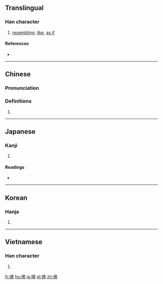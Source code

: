 {{also|髴}}
==Translingual==

===Han character===
{{Han char|rn=60|rad=彳|as=05|sn=8|four=2522<sub>7</sub>|canj=竹人中中弓 (HOLLN)|ids=⿰[[彳]][[弗]]}}

# [[resembling]], [[like]], [[as if]]

====References====
* {{Han ref|kx=0365.300|dkj=10071|dj=0685.210|hdz=20817.080|uh=5F7F|ud=24447|bh=A9BB|bd=43451}}

----

==Chinese==
{{zh-forms|s=佛}}

===Pronunciation===
{{zh-pron
|m=fó
|c=fat1
|h=pfs=
|md=
|mn=
|w=
|mc=y
|oc=y
|cat=n
}}

===Definitions===
{{zh-hanzi}}

# {{rfdef|lang=zh}}

----

==Japanese==

===Kanji===
{{ja-kanji|grade=|rs=彳05}}

# {{defn|lang=ja|sort=彳05}}

====Readings====
* {{ja-readings|on=[[ふつ]] (futsu), [[ふち]] (fuchi)|kun=[[にかよう]] (nikayou), [[ほのか]] (honoka)}}

----

==Korean==

===Hanja===
{{ko-hanja|hangeul=불|eumhun=|rv=bul|mr=pul|y=pul}}

# {{defn|lang=ko|sort=彳05}}

----

==Vietnamese==

===Han character===
{{vi-readings|rs=彳05| hanviet = phớt}}

# {{defn|lang=vi|sort=彳05}}

[[fr:彿]]
[[hu:彿]]
[[ja:彿]]
[[pl:彿]]
[[zh:彿]]